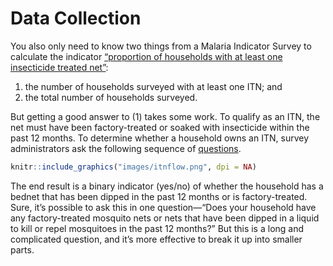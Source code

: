 # Data Collection {#datacollection}

You also only need to know two things from a Malaria Indicator Survey to calculate the indicator ["proportion of households with at least one insecticide treated net"](http://www.rollbackmalaria.org/files/files/resources/tool_HouseholdSurveyIndicatorsForMalariaControl.pdf):

1. the number of households surveyed with at least one ITN; and
2. the total number of households surveyed.

But getting a good answer to (1) takes some work. To qualify as an ITN, the net must have been factory-treated or soaked with insecticide within the past 12 months. To determine whether a household owns an ITN, survey administrators ask the following sequence of [questions](http://malariasurveys.org/toolkit.cfm).

```r
knitr::include_graphics("images/itnflow.png", dpi = NA)
```

The end result is a binary indicator (yes/no) of whether the household has a bednet that has been dipped in the past 12 months or is factory-treated. Sure, it's possible to ask this in one question—"Does your household have any factory-treated mosquito nets or nets that have been dipped in a liquid to kill or repel mosquitoes in the past 12 months?” But this is a long and complicated question, and it's more effective to break it up into smaller parts.
